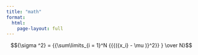 ```yaml
---
title: "math"
format: 
  html:
    page-layout: full
---
```



$${\sigma ^2} = {{\sum\limits_{i = 1}^N {{{({x_i} - \mu )}^2}} } \over N}$$